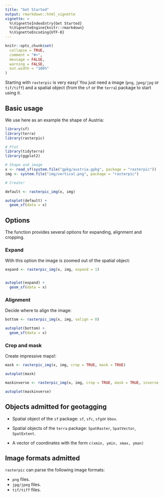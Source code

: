 ```yaml
---
title: "Get Started"
output: rmarkdown::html_vignette
vignette: >
  %\VignetteIndexEntry{Get Started}
  %\VignetteEngine{knitr::rmarkdown}
  %\VignetteEncoding{UTF-8}
---
```


```r
knitr::opts_chunk$set(
  collapse = TRUE,
  comment = "#>",
  message = FALSE,
  warning = FALSE,
  out.width = "100%"
)
```

Starting with `rasterpic` is very easy! You just need a image (`png`, `jpeg/jpg`
or `tif/tiff`) and a spatial object (from the `sf` or the `terra`) package to
start using it.

## Basic usage

We use here as an example the shape of Austria:

```r
library(sf)
library(terra)
library(rasterpic)

# Plot
library(tidyterra)
library(ggplot2)

# Shape and image
x <- read_sf(system.file("gpkg/austria.gpkg", package = "rasterpic"))
img <- system.file("img/vertical.png", package = "rasterpic")

# Create!

default <- rasterpic_img(x, img)

autoplot(default) +
  geom_sf(data = x)
```

## Options

The function provides several options for expanding, alignment and cropping.

### Expand

With this option the image is zoomed out of the spatial object:

```r
expand <- rasterpic_img(x, img, expand = 1)


autoplot(expand) +
  geom_sf(data = x)
```

### Alignment

Decide where to align the image:

```r
bottom <- rasterpic_img(x, img, valign = 0)

autoplot(bottom) +
  geom_sf(data = x)
```

### Crop and mask

Create impressive maps!:

```r
mask <- rasterpic_img(x, img, crop = TRUE, mask = TRUE)

autoplot(mask)

maskinverse <- rasterpic_img(x, img, crop = TRUE, mask = TRUE, inverse = TRUE)

autoplot(maskinverse)
```

## Objects admitted for geotagging

-   Spatial object of the `sf` package: `sf`, `sfc`, `sfg`or `bbox`.

-   Spatial objects of the `terra` package: `SpatRaster`, `SpatVector`,
    `SpatExtent`.

-   A vector of coordinates with the form `c(xmin, ymin, xmax, yman)`

## Image formats admitted

`rasterpic` can parse the following image formats:

-   `png` files.
-   `jpg/jpeg` files.
-   `tif/tiff` files.
